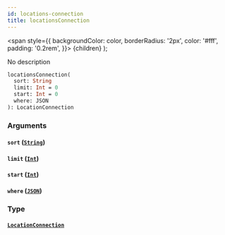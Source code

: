 ```yaml
---
id: locations-connection
title: locationsConnection
---
```


<span
style={{
      backgroundColor: color,
      borderRadius: '2px',
      color: '#fff',
      padding: '0.2rem',
    }}>
{children}
</span>
);

No description

```graphql
locationsConnection(
  sort: String
  limit: Int = 0
  start: Int = 0
  where: JSON
): LocationConnection

```

### Arguments

#### `sort` ([`String`](/v1/scalars/string))

#### `limit` ([`Int`](/v1/scalars/int))

#### `start` ([`Int`](/v1/scalars/int))

#### `where` ([`JSON`](/v1/scalars/json))

### Type

#### [`LocationConnection`](/v1/objects/location-connection)
